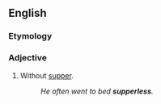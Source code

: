 ==English==

===Etymology===
{{suffix|supper|less|lang=en}}

===Adjective===
{{en-adj|-}}

# Without [[supper]].
#: ''He often went to bed '''supperless'''.''